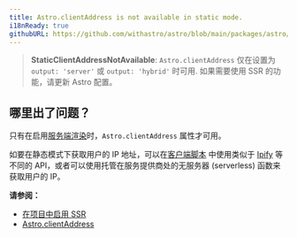 ```yaml
---
title: Astro.clientAddress is not available in static mode.
i18nReady: true
githubURL: https://github.com/withastro/astro/blob/main/packages/astro/src/core/errors/errors-data.ts
---
```


> **StaticClientAddressNotAvailable**: `Astro.clientAddress` 仅在设置为 `output: 'server'` 或 `output: 'hybrid'` 时可用. 如果需要使用 SSR 的功能，请更新 Astro 配置。

## 哪里出了问题？

只有在启用[服务端渲染](/zh-cn/guides/server-side-rendering/)时，`Astro.clientAddress` 属性才可用。

如要在静态模式下获取用户的 IP 地址，可以在[客户端脚本](/zh-cn/guides/client-side-scripts/) 中使用类似于 [Ipify](https://www.ipify.org/) 等不同的 API，或者可以使用托管在服务提供商处的无服务器 (serverless) 函数来获取用户的 IP。

**请参阅：**

- [在项目中启用 SSR](/zh-cn/guides/server-side-rendering/)
- [Astro.clientAddress](/zh-cn/reference/api-reference/#astroclientaddress)
